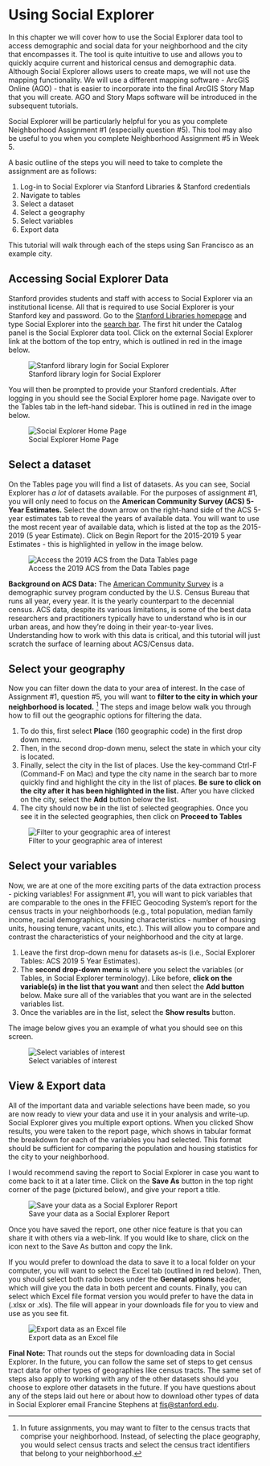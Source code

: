 # Using Social Explorer {#socialexplorer}


In this chapter we will cover how to use the Social Explorer data tool to access demographic and social data for your neighborhood and the city that encompasses it. The tool is quite intuitive to use and allows you to quickly acquire current and historical census and demographic data. Although Social Explorer allows users to create maps, we will not use the mapping functionality. We will use a different mapping software - ArcGIS Online (AGO) - that is easier to incorporate into the final ArcGIS Story Map that you will create. AGO and Story Maps software will be introduced in the subsequent tutorials. 

Social Explorer will be particularly helpful for you as you complete Neighborhood Assignment #1 (especially question #5). This tool may also be useful to you when you complete Neighborhood Assignment #5 in Week 5. 

A basic outline of the steps you will need to take to complete the assignment are as follows: 

1. Log-in to Social Explorer via Stanford Libraries & Stanford credentials 
2. Navigate to tables
3. Select a dataset
4. Select a geography
5. Select variables
6. Export data

This tutorial will walk through each of the steps using San Francisco as an example city. 

## Accessing Social Explorer Data

Stanford provides students and staff with access to Social Explorer via an institutional license. All that is required to use Social Explorer is your Stanford key and password. Go to the [Stanford Libraries homepage](https://library.stanford.edu/) and type Social Explorer into the [search bar](https://library.stanford.edu/all/?q=social+explorer&op=Search). The first hit under the Catalog panel is the Social Explorer data tool. Click on the external Social Explorer link at the bottom of the top entry, which is outlined in red in the image below. 

![Stanford library login for Social Explorer](images\loggingin.png)


You will then be prompted to provide your Stanford credentials. After logging in you should see the Social Explorer home page. Navigate over to the Tables tab in the left-hand sidebar. This is outlined in red in the image below. 

![Social Explorer Home Page](images\social_explorer_home_page.png)


## Select a dataset

On the Tables page you will find a list of datasets. As you can see, Social Explorer has _a lot_ of datasets available. For the purposes of assignment #1, you will only need to focus on the **American Community Survey (ACS) 5-Year Estimates.** Select the down arrow on the right-hand side of the ACS 5-year estimates tab to reveal the years of available data. You will want to use the most recent year of available data, which is listed at the top as the 2015-2019 (5 year Estimate). Click on Begin Report for the 2015-2019 5 year Estimates - this is highlighted in yellow in the image below.  

![Access the 2019 ACS from the Data Tables page](images\select_dataset.png)

**Background on ACS Data:**
The [American Community Survey](https://www.census.gov/programs-surveys/acs) is a demographic survey program conducted by the U.S. Census Bureau that runs all year, every year. It is the yearly counterpart to the decennial census. ACS data, despite its various limitations, is some of the best data researchers and practitioners typically have to understand who is in our urban areas, and how they’re doing in their year-to-year lives. Understanding how to work with this data is critical, and this tutorial will just scratch the surface of learning about ACS/Census data. 


## Select your geography 

Now you can filter down the data to your area of interest. In the case of Assignment #1, question #5, you will want to **filter to the city in which your neighborhood is located.** ^[In future assignments, you may want to filter to the census tracts that comprise your neighborhood. Instead, of selecting the place geography, you would select census tracts and select the census tract identifiers that belong to your neighborhood.] The steps and image below walk you through how to fill out the geographic options for filtering the data. 

1. To do this, first select **Place** (160 geographic code) in the first drop down menu. 
2. Then, in the second drop-down menu, select the state in which your city is located. 
3. Finally, select the city in the list of places. Use the key-command Ctrl-F (Command-F on Mac) and type the city name in the search bar to more quickly find and highlight the city in the list of places. **Be sure to click on the city after it has been highlighted in the list.** After you have clicked on the city, select the **Add** button below the list. 
4. The city should now be in the list of selected geographies. Once you see it in the selected geographies, then click on **Proceed to Tables**

![Filter to your geographic area of interest](images\select_geography.png)


## Select your variables

Now, we are at one of the more exciting parts of the data extraction process - picking variables! For assignment #1, you will want to pick variables that are comparable to the ones in the FFIEC Geocoding System's report for the census tracts in your neighborhoods (e.g., total population, median family income, racial demographics, housing characteristics - number of housing units, housing tenure, vacant units, etc.). This will allow you to compare and contrast the characteristics of your neighborhood and the city at large. 

1. Leave the first drop-down menu for datasets as-is (i.e., Social Explorer Tables: ACS 2019 5 Year Estimates). 
2. The **second drop-down menu** is where you select the variables (or Tables, in Social Explorer terminology). Like before, **click on the variable(s) in the list that you want** and then select the **Add button** below. Make sure all of the variables that you want are in the selected variables list. 
3. Once the variables are in the list, select the **Show results** button. 

The image below gives you an example of what you should see on this screen. 

![Select variables of interest](images\select_variables.png)


## View & Export data

All of the important data and variable selections have been made, so you are now ready to view your data and use it in your analysis and write-up. Social Explorer gives you multiple export options. When you clicked Show results, you were taken to the report page, which shows in tabular format the breakdown for each of the variables you had selected. This format should be sufficient for comparing the population and housing statistics for the city to your neighborhood. 

I would recommend saving the report to Social Explorer in case you want to come back to it at a later time. Click on the **Save As** button in the top right corner of the page (pictured below), and give your report a title. 

![Save your data as a Social Explorer Report](images\save_report.png)

Once you have saved the report, one other nice feature is that you can share it with others via a web-link. If you would like to share, click on the icon next to the Save As button and copy the link. 

If you would prefer to download the data to save it to a local folder on your computer, you will want to select the Excel tab (outlined in red below). Then, you should select both radio boxes under the **General options** header, which will give you the data in both percent and counts. Finally, you can select which Excel file format version you would prefer to have the data in (.xlsx or .xls). The file will appear in your downloads file for you to view and use as you see fit. 

![Export data as an Excel file](images\export_excel.png)


**Final Note:** That rounds out the steps for downloading data in Social Explorer. In the future, you can follow the same set of steps to get census tract data for other types of geographies like census tracts. The same set of steps also apply to working with any of the other datasets should you choose to explore other datasets in the future. If you have questions about any of the steps laid out here or about how to download other types of data in Social Explorer email Francine Stephens at [fis@stanford.edu](mailto:fis@stanford.edu).
